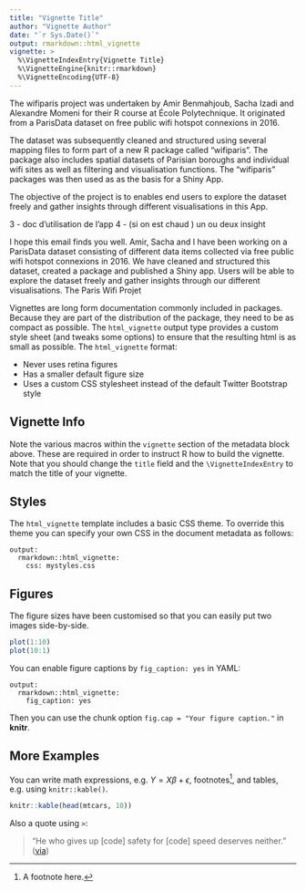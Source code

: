 ```yaml
---
title: "Vignette Title"
author: "Vignette Author"
date: "`r Sys.Date()`"
output: rmarkdown::html_vignette
vignette: >
  %\VignetteIndexEntry{Vignette Title}
  %\VignetteEngine{knitr::rmarkdown}
  %\VignetteEncoding{UTF-8}
---
```


The wifiparis project was undertaken by Amir Benmahjoub, Sacha Izadi and Alexandre Momeni for their R course at École Polytechnique. It originated from a ParisData dataset on free public wifi hotspot connexions in 2016. 

The dataset was subsequently cleaned and structured using several mapping files to form part of a new R package called "wifiparis". The package also includes spatial datasets of Parisian boroughs and individual wifi sites as well as filtering and visualisation functions. The "wifiparis" packages was then used as as the basis for a Shiny App. 

The objective of the project is to enables end users to explore the dataset freely and gather insights through different visualisations in this App. 


3 - doc d'utilisation de l'app
4 - (si on est chaud ) un ou deux insight

I hope this email finds you well. Amir, Sacha and I have been working on a ParisData dataset consisting of different data items collected via free public wifi hotspot connexions in 2016. We have cleaned and structured this dataset, created a package and published a Shiny app. Users will be able to explore the dataset freely and gather insights through our different visualisations. 
The Paris Wifi Projet 


Vignettes are long form documentation commonly included in packages. Because they are part of the distribution of the package, they need to be as compact as possible. The `html_vignette` output type provides a custom style sheet (and tweaks some options) to ensure that the resulting html is as small as possible. The `html_vignette` format:

- Never uses retina figures
- Has a smaller default figure size
- Uses a custom CSS stylesheet instead of the default Twitter Bootstrap style

## Vignette Info

Note the various macros within the `vignette` section of the metadata block above. These are required in order to instruct R how to build the vignette. Note that you should change the `title` field and the `\VignetteIndexEntry` to match the title of your vignette.

## Styles

The `html_vignette` template includes a basic CSS theme. To override this theme you can specify your own CSS in the document metadata as follows:

    output: 
      rmarkdown::html_vignette:
        css: mystyles.css

## Figures

The figure sizes have been customised so that you can easily put two images side-by-side. 

```r
plot(1:10)
plot(10:1)
```

You can enable figure captions by `fig_caption: yes` in YAML:

    output:
      rmarkdown::html_vignette:
        fig_caption: yes

Then you can use the chunk option `fig.cap = "Your figure caption."` in **knitr**.

## More Examples

You can write math expressions, e.g. $Y = X\beta + \epsilon$, footnotes^[A footnote here.], and tables, e.g. using `knitr::kable()`.

```r
knitr::kable(head(mtcars, 10))
```

Also a quote using `>`:

> "He who gives up [code] safety for [code] speed deserves neither."
([via](https://twitter.com/hadleywickham/status/504368538874703872))
